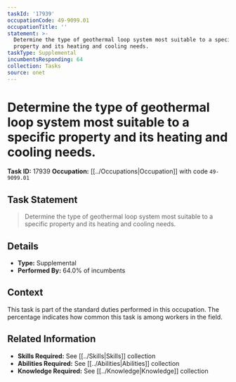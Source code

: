 ```yaml
---
taskId: '17939'
occupationCode: 49-9099.01
occupationTitle: ''
statement: >-
  Determine the type of geothermal loop system most suitable to a specific
  property and its heating and cooling needs.
taskType: Supplemental
incumbentsResponding: 64
collection: Tasks
source: onet
---
```

# Determine the type of geothermal loop system most suitable to a specific property and its heating and cooling needs.

**Task ID:** 17939
**Occupation:** [[../Occupations|Occupation]] with code `49-9099.01`

## Task Statement

> Determine the type of geothermal loop system most suitable to a specific property and its heating and cooling needs.

## Details

- **Type:** Supplemental
- **Performed By:** 64.0% of incumbents

## Context

This task is part of the standard duties performed in this occupation. The percentage indicates how common this task is among workers in the field.

## Related Information

- **Skills Required:** See [[../Skills|Skills]] collection
- **Abilities Required:** See [[../Abilities|Abilities]] collection
- **Knowledge Required:** See [[../Knowledge|Knowledge]] collection
